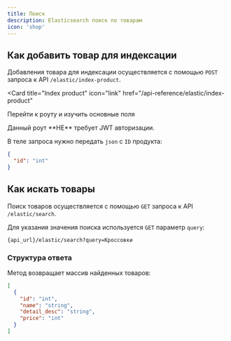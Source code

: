 ```yaml
---
title: Поиск
description: Elasticsearch поиск по товарам
icon: 'shop'
---
```


## Как добавить товар для индексации

Добавления товара для индексации осуществляется с помощью `POST` запроса к API `/elastic/index-product`.

<Card
  title="Index product"
  icon="link"
  href="/api-reference/elastic/index-product"
>
  Перейти к роуту и изучить основные поля
</Card>

<Note>
  Данный роут **НЕ** требует JWT авторизации.
</Note>

В теле запроса нужно передать `json` с `ID` продукта:

```json
{
  "id": "int"
}
```

## Как искать товары

Поиск товаров осуществляется с помощью `GET` запроса к API `/elastic/search`.

Для указания значения поиска используется `GET` параметр `query`:

`{api_url}/elastic/search?query=Кроссовки`

### Структура ответа

Метод возвращает массив найденных товаров:

```json
[
  {
    "id": "int",
    "name": "string",
    "detail_desc": "string",
    "price": "int"
  }
]
```